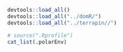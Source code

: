 ```r
devtools::load_all()
devtools::load_all("../domR/")
devtools::load_all("../terrapin//")
```

```r
# source(".Rprofile")
cat_list(.polarEnv)
```

